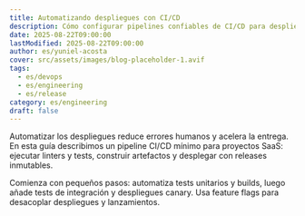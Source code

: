 ```yaml
---
title: Automatizando despliegues con CI/CD
description: Cómo configurar pipelines confiables de CI/CD para despliegues rápidos y seguros.
date: 2025-08-22T09:00:00
lastModified: 2025-08-22T09:00:00
author: es/yuniel-acosta
cover: src/assets/images/blog-placeholder-1.avif
tags:
  - es/devops
  - es/engineering
  - es/release
category: es/engineering
draft: false
---
```


Automatizar los despliegues reduce errores humanos y acelera la entrega. En esta guía describimos un pipeline CI/CD mínimo para proyectos SaaS: ejecutar linters y tests, construir artefactos y desplegar con releases inmutables.

Comienza con pequeños pasos: automatiza tests unitarios y builds, luego añade tests de integración y despliegues canary. Usa feature flags para desacoplar despliegues y lanzamientos.
